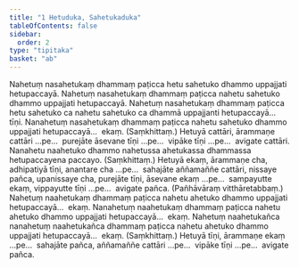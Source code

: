 ```yaml
---
title: "1 Hetuduka, Sahetukaduka"
tableOfContents: false
sidebar:
  order: 2
type: "tipitaka"
basket: "ab"
---
```



<DynamicBreadcrumb />

<Division number="1">

<Paragraph number="2">
Nahetuṃ nasahetukaṃ dhammaṃ paṭicca hetu sahetuko dhammo uppajjati hetupaccayā. Nahetuṃ nasahetukaṃ dhammaṃ paṭicca nahetu sahetuko dhammo uppajjati hetupaccayā. Nahetuṃ nasahetukaṃ dhammaṃ paṭicca hetu sahetuko ca nahetu sahetuko ca dhammā uppajjanti hetupaccayā…  tīṇi.
</Paragraph>

<Paragraph number="3">
Nanahetuṃ nasahetukaṃ dhammaṃ paṭicca nahetu sahetuko dhammo uppajjati hetupaccayā…  ekaṃ. (Saṃkhittaṃ.)
</Paragraph>

<Paragraph number="4">
Hetuyā cattāri, ārammaṇe cattāri …pe…  purejāte āsevane tīṇi …pe…  vipāke tīṇi …pe…  avigate cattāri.
</Paragraph>

</Division>
<Division number="2">

<Paragraph number="5">
Nanahetu naahetuko dhammo nahetussa ahetukassa dhammassa hetupaccayena paccayo. (Saṃkhittaṃ.)
</Paragraph>

<Paragraph number="6">
Hetuyā ekaṃ, ārammaṇe cha, adhipatiyā tīṇi, anantare cha …pe…  sahajāte aññamaññe cattāri, nissaye pañca, upanissaye cha, purejāte tīṇi, āsevane ekaṃ …pe…  sampayutte ekaṃ, vippayutte tīṇi …pe…  avigate pañca.

</Paragraph>
</Division>

<Paragraph number="7" type="center">
(Pañhāvāraṃ vitthāretabbaṃ.)


</Paragraph>

<Division number="3">

<Paragraph number="8">
Nahetuṃ naahetukaṃ dhammaṃ paṭicca nahetu ahetuko dhammo uppajjati hetupaccayā…  ekaṃ.
</Paragraph>

<Paragraph number="9">
Nanahetuṃ naahetukaṃ dhammaṃ paṭicca nahetu ahetuko dhammo uppajjati hetupaccayā…  ekaṃ.
</Paragraph>

<Paragraph number="10">
Nahetuṃ naahetukañca nanahetuṃ naahetukañca dhammaṃ paṭicca nahetu ahetuko dhammo uppajjati hetupaccayā…  ekaṃ. (Saṃkhittaṃ.)
</Paragraph>

<Paragraph number="11">
Hetuyā tīṇi, ārammaṇe ekaṃ …pe…  sahajāte pañca, aññamaññe cattāri …pe…  vipāke tīṇi …pe…  avigate pañca.
</Paragraph>
</Division>